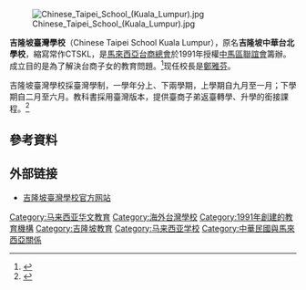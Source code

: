 {{reqinfobox|Infobox school}}
[[File:Chinese_Taipei_School_(Kuala_Lumpur).jpg|thumb]]

'''吉隆坡臺灣學校'''（Chinese Taipei School Kuala Lumpur），原名'''吉隆坡中華台北學校'''，縮寫常作CTSKL，是[[馬來西亞台商總會|馬來西亞台商總會]]於1991年授權[[中馬區聯誼會|中馬區聯誼會]]籌辦。成立目的是為了解決台商子女的教育問題。<ref>{{Cite web |url=https://asean.thenewslens.com/article/64794 |title=你知道東南亞有五所海外台灣學校嗎？來聽聽在越台校學生怎麼說 |access-date=2018-10-16 |archive-date=2019-06-05 |archive-url=https://web.archive.org/web/20190605163841/https://asean.thenewslens.com/article/64794 |dead-url=no }}</ref>现任校長是[[鄭雅芬|鄭雅芬]]。

吉隆坡臺灣學校採臺灣學制，一學年分上、下兩學期，上學期自九月至一月；下學期自二月至六月。教科書採用臺灣版本，提供臺商子弟返臺轉學、升學的銜接課程。<ref>{{Cite web |url=http://www.cts.edu.my/aboutus.htm |title=吉隆坡臺灣學校官网 |access-date=2020-09-30 |archive-date=2020-02-17 |archive-url=https://web.archive.org/web/20200217092510/http://www.cts.edu.my/aboutus.htm |dead-url=no }}</ref>

==參考資料==
{{reflist}}

== 外部链接 ==
* [http://www.cts.edu.my/ 吉隆坡臺灣學校官方网站] {{Wayback|url=http://www.cts.edu.my/ |date=20201128130144 }}

{{在马来西亚的国际学校}}
{{中華民國的中華學校}}
{{学校小作品}}

[[Category:马来西亚华文教育|Category:马来西亚华文教育]]
[[Category:海外台灣學校|Category:海外台灣學校]]
[[Category:1991年創建的教育機構|Category:1991年創建的教育機構]]
[[Category:吉隆坡教育|Category:吉隆坡教育]]
[[Category:马来西亚学校|Category:马来西亚学校]]
[[Category:中華民國與馬來西亞關係|Category:中華民國與馬來西亞關係]]